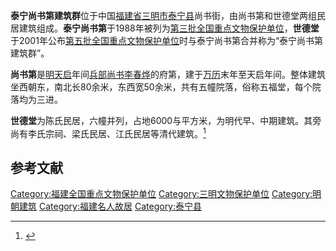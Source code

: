 {{coord|26.9016|N|117.1726|E|display=title|scale:10000}}
{{文物保护单位
| 级别 = 全国
| 名称 = 泰宁尚书第建筑群
| 图片 = [[File:尚书第_-_panoramio.jpg|thumb]]
| 所在 = [[福建省|福建省]][[泰宁县|泰宁县]]
| 分类 = 古建筑
| 时代 = 明
| 编号 = [[第三批全国重点文物保护单位|第三批]]第86项
| 登录 = 1988年1月13日
}}
<mapframe latitude="26.9016" longitude="117.1726" zoom="16" width="280" height="300" align="right" />
'''泰宁尚书第建筑群'''位于中国[[福建省|福建省]][[三明市|三明市]][[泰宁县|泰宁县]]尚书街，由尚书第和世德堂两组民居建筑组成。'''泰宁尚书第'''于1988年被列为[[第三批全国重点文物保护单位|第三批全国重点文物保护单位]]，'''世德堂'''于2001年公布[[第五批全国重点文物保护单位|第五批全国重点文物保护单位]]时与泰宁尚书第合并称为“泰宁尚书第建筑群”。

'''尚书第'''是[[明朝|明]][[天启_(明朝)|天启]]年间[[兵部尚书|兵部尚书]][[李春烨|李春烨]]的府第，建于[[万历|万历]]末年至天启年间。整体建筑坐西朝东，南北长80余米，东西宽50余米，共有五幢院落，俗称五福堂，每个院落均为三进。

'''世德堂'''为陈氏民居，六幢并列，占地6000与平方米，为明代早、中期建筑。其旁尚有李氏宗祠、梁氏民居、江氏民居等清代建筑。<ref>{{Cite book |title=全国重点文物保护单位·第一至第五批·第Ⅱ卷 |publisher=文物出版社 |year=2004 |isbn=7-5010-1525-2 |pages=185 }}</ref>

==参考文献==
{{reflist}}

{{福建全国重点文物保护单位}}

{{DEFAULTSORT:Tai}}
[[Category:福建全国重点文物保护单位|Category:福建全国重点文物保护单位]]
[[Category:三明文物保护单位|Category:三明文物保护单位]]
[[Category:明朝建筑|Category:明朝建筑]]
[[Category:福建名人故居|Category:福建名人故居]]
[[Category:泰宁县|Category:泰宁县]]
